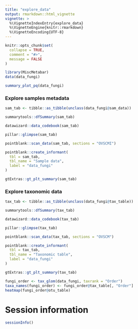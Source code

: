```yaml
---
title: "explore_data"
output: rmarkdown::html_vignette
vignette: >
  %\VignetteIndexEntry{explore_data}
  %\VignetteEngine{knitr::rmarkdown}
  %\VignetteEncoding{UTF-8}
---
```


```r
knitr::opts_chunk$set(
  collapse = TRUE,
  comment = "#>",
  message = FALSE
)
```

```r
library(MiscMetabar)
data(data_fungi)
```

```r
summary_plot_pq(data_fungi)
```

### Explore samples metadata

```r
sam_tab <- tibble::as_tibble(unclass(data_fungi@sam_data))
```


```r
summarytools::dfSummary(sam_tab)
```


```r
datawizard::data_codebook(sam_tab)
```

```r
pillar::glimpse(sam_tab)
```

```r
pointblank::scan_data(sam_tab, sections = "OVSCMI")

pointblank::create_informant(
  tbl = sam_tab,
  tbl_name = "Sample data",
  label = "data_fungi"
)
```

```r
gtExtras::gt_plt_summary(sam_tab)
```

### Explore taxonomic data

```r
tax_tab <- tibble::as_tibble(unclass(data_fungi@tax_table))
```


```r
summarytools::dfSummary(tax_tab)
```

```r
datawizard::data_codebook(tax_tab)
```

```r
pillar::glimpse(tax_tab)
```

```r
pointblank::scan_data(tax_tab, sections = "OVSCM")

pointblank::create_informant(
  tbl = tax_tab,
  tbl_name = "Taxonomic table",
  label = "data_fungi"
)
```


```r
gtExtras::gt_plt_summary(tax_tab)
```

```r
fungi_order <- tax_glom(data_fungi, taxrank = "Order")
taxa_names(fungi_order) <- fungi_order@tax_table[, "Order"]
heatmap(fungi_order@otu_table)
```




# Session information

```r
sessionInfo()
```
